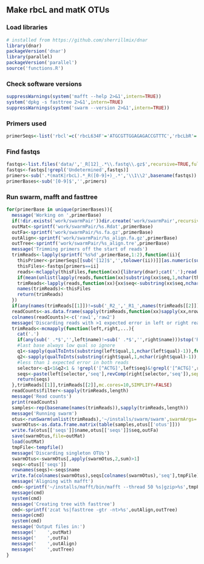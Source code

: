 ## Make rbcL and matK OTUs

### Load libraries
```r
# installed from https://github.com/sherrillmix/dnar 
library(dnar)
packageVersion('dnar')
library(parallel)
packageVersion('parallel')
source('functions.R')
```
### Check software versions
```r
suppressWarnings(system('mafft --help 2>&1',intern=TRUE))
system('dpkg -s fasttree 2>&1',intern=TRUE)
suppressWarnings(system('swarm --version 2>&1',intern=TRUE))
```

### Primers used
```r
primerSeqs<-list('rbcl'=c('rbcL634F'='ATGCGTTGGAGAGACCGTTTC','rbcLbR'='TCGGTYAGAGCRGGCATRTGCCA'),'matk'=c('matK472F'='CCCRTYCATCTGGAAATCTTGGTTC','matK1248R'='GCTRTRATAATGAGAAAGATTTCTGC'))
```

### Find fastqs
```r
fastqs<-list.files('data/','_R[12]_.*\\.fastq\\.gz$',recursive=TRUE,full.names=TRUE)
fastqs<-fastqs[!grepl('Undetermined',fastqs)]
primers<-sub('.*(matK|rbcL).*_R([0-9]+)_.*','\\1\\2',basename(fastqs))
primerBases<-sub('[0-9]$','',primers)
```


### Run swarm, mafft and fasttree
```r
for(primerBase in unique(primerBases)){
  message('Working on ',primerBase)
  if(!dir.exists('work/swarmPair'))dir.create('work/swarmPair',recursive=TRUE)
  outMat<-sprintf('work/swarmPair/%s.Rdat',primerBase)
  outFa<-sprintf('work/swarmPair/%s.fa.gz',primerBase)
  outAlign<-sprintf('work/swarmPair/%s_align.fa.gz',primerBase)
  outTree<-sprintf('work/swarmPair/%s_align.tre',primerBase)
  message('Trimming primers off the start of reads')
  trimReads<-lapply(sprintf('%s%d',primerBase,1:2),function(ii){
    thisPrimer<-primerSeqs[[sub('[12]$','',tolower(ii))]][as.numeric(substring(ii,nchar(ii)))]
    thisFiles<-fastqs[primers==ii]
    reads<-mclapply(thisFiles,function(xx){library(dnar);cat('.');read.fastq(xx)},mc.cores=20,mc.preschedule=FALSE)
    if(mean(unlist(lapply(reads,function(xx)substring(xx$seq,1,nchar(thisPrimer))))%in% expandAmbiguous(thisPrimer)[[1]])<.75)stop(simpleError('Expected primer does not match read start'))
    trimReads<-lapply(reads,function(xx){xx$seq<-substring(xx$seq,nchar(thisPrimer)+1);return(xx)})
    names(trimReads)<-thisFiles
    return(trimReads)
  })
  if(any(names(trimReads[[1]])!=sub('_R2_','_R1_',names(trimReads[[2]]))))stop('Read 1 vs reads 2 file name mismatch')
  readCounts<-as.data.frame(sapply(trimReads,function(xx)sapply(xx,nrow)))
  colnames(readCounts)<-c('raw1','raw2')
  message('Discarding reads with >1 expected error in left or right read and concatenating left-right')
  trimReads<-mcmapply(function(left,right,...){
    cat('.')
    if(any(sub(' .*$','',left$name)!=sub(' .*$','',right$name)))stop('Read 1 vs read 2 name mismatch')
    #last base always low qual so ignore
    q1<-sapply(qualToInts(substring(left$qual,1,nchar(left$qual)-1)),function(xx)sum(10^(-xx/10)))
    q2<-sapply(qualToInts(substring(right$qual,1,nchar(right$qual)-1)),function(xx)sum(10^(-xx/10)))
    #less than 1 expected error in both reads
    selector<-q1<1&q2<1 & !grepl('[^ACTG]',left$seq)&!grepl('[^ACTG]',right$seq)
    seqs<-paste(left[selector,'seq'],revComp(right[selector,'seq']),sep='')
    return(seqs)
  },trimReads[[1]],trimReads[[2]],mc.cores=10,SIMPLIFY=FALSE)
  readCounts$filter<-sapply(trimReads,length)
  message('Read counts')
  print(readCounts)
  samples<-rep(basename(names(trimReads)),sapply(trimReads,length))
  message('Running swarm')
  otus<-runSwarm(unlist(trimReads),'~/installs/swarm/swarm',swarmArgs='-f -t 40')
  swarmOtus<-as.data.frame.matrix(table(samples,otus[['otus']]))
  write.fa(otus[['seqs']]$name,otus[['seqs']]$seq,outFa)
  save(swarmOtus,file=outMat)
  load(outMat)
  tmpFile<-tempfile()
  message('Discarding singleton OTUs')
  swarmOtus<-swarmOtus[,apply(swarmOtus,2,sum)>1]
  seqs<-otus[['seqs']]
  rownames(seqs)<-seqs$name
  write.fa(colnames(swarmOtus),seqs[colnames(swarmOtus),'seq'],tmpFile)
  message('Aligning with mafft')
  cmd<-sprintf('~/installs/mafft/bin/mafft --thread 50 %s|gzip>%s',tmpFile,outAlign)
  message(cmd)
  system(cmd)
  message('Creating tree with fasttree')
  cmd<-sprintf('zcat %s|fasttree -gtr -nt>%s',outAlign,outTree)
  message(cmd)
  system(cmd)
  message('Output files in:')
  message('    ',outMat)
  message('    ',outFa)
  message('    ',outAlign)
  message('    ',outTree)
}
```

